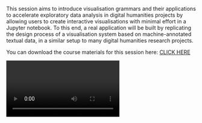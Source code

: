 This session aims to introduce visualisation grammars and their applications to accelerate exploratory data analysis in digital humanities projects by allowing users to create interactive visualisations with minimal effort in a Jupyter notebook. To this end, a real application will be built by replicating the design process of a visualisation system based on machine-annotated textual data, in a similar setup to many digital humanities research projects.

You can download the course materials for this session here: [CLICK HERE](https://colab.research.google.com/drive/13ZEEUcKoLp92-GEHA70YkJHe8nvG9iGz)

<Video provider="youtube" id="43ELEO-mO98">
  Showing Gold I: Visualisation
</Video>

<Speakers>
  <Speaker speaker="benito-santos-alejandro" />
</Speakers>

